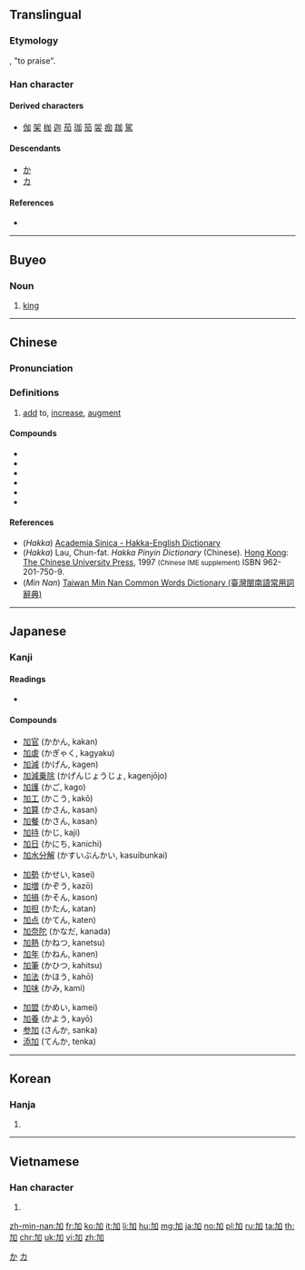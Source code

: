 {{also|叻|另}}
==Translingual==
{{stroke order|strokes=5}}

===Etymology===
{{Han compound|力|口|c1=p|t2=mouth|ls=psc}}, "to praise".

===Han character===
{{Han char|rn=19|rad=力|as=03|sn=5|four=46000|canj=KSR|ids=⿰力口}}

====Derived characters====
* [[伽]] [[架]] [[枷]] [[迦]] [[茄]] [[珈]] [[笳]] [[袈]] [[痂]] [[跏]] [[駕]]

====Descendants====
* [[か]]
* [[カ]]

====References====
* {{Han ref|kx=0146.130|dkj=02297|dj=0329.020|hdz=10366.010|uh=52A0|ud=21152|bh=A55B|bd=42331}}

[[Category:Han characters from which hiragana were derived|か]]
[[Category:Han characters from which katakana were derived|カ]]

----

==Buyeo==

===Noun===
{{head|xpy|noun|tr=ga}}
# [[king]]

----

==Chinese==
{{zh-forms}}

===Pronunciation===
{{zh-pron
|m=jiā
|ma=y
|c=gaa1,gaa3
|h=pfs=ka;hpy=ga1
|mn=ke/ka
|mn_note=ke - vernacular, ka - literary
|w=1ka
|mc=y
|oc=y
|cat=v
}}

===Definitions===
{{zh-hanzi}}

# [[add]] to, [[increase]], [[augment]]

====Compounds====
{{der-top}}
* {{zh-l|加倍|tr=jiābèi}}
* {{zh-l|加護病房|tr=jiā hù bìngfáng}}
* {{zh-l|加蓬|tr=Jiāpéng}}
* {{zh-l|加強|tr=jiāqiáng}}
* {{zh-l|加油|tr=jiāyóu}}
* {{zh-l|加油站|tr=jiāyóuzhàn}}
{{der-bottom}}

====References====
* (''Hakka'') [http://minhakka.ling.sinica.edu.tw/bkg/hakyin/search.php?DETAIL=1&LIMIT=id=10283&dbname=su_tian_1&graph=2 Academia Sinica - Hakka-English Dictionary]
* (''Hakka'') Lau, Chun-fat. ''Hakka Pinyin Dictionary'' (Chinese). [[Hong Kong]]: [[w:Chinese University of Hong Kong|The Chinese University Press]], 1997 <small>(Chinese IME supplement)</small> ISBN 962-201-750-9.
* (''Min Nan'') [http://twblg.dict.edu.tw/holodict_new/result_detail.jsp?n_no=1393&curpage=1&sample=%E5%8A%A0&radiobutton=1&querytarget=1&limit=20&pagenum=2&rowcount=40 Taiwan Min Nan Common Words Dictionary (臺灣閩南語常用詞辭典)]

----

==Japanese==

===Kanji===
{{ja-kanji|grade=4|rs=力03}}

====Readings====
* {{ja-readings|goon=[[け]] (ke)|kanon=[[か]] (ka)|kun=[[くわえる]] (kuwaeru), [[くわわる]] (kuwawaru)}}

====Compounds====
{{der-top}}
{{top3}}
* [[加官]] (かかん, kakan)
* [[加虐]] (かぎゃく, kagyaku)
* [[加減]] (かげん, kagen)
* [[加減乗除]] (かげんじょうじょ, kagenjōjo)
* [[加護]] (かご, kago)
* [[加工]] (かこう, kakō)
* [[加算]] (かさん, kasan)
* [[加餐]] (かさん, kasan)
* [[加持]] (かじ, kaji)
* [[加日]] (かにち, kanichi)
* [[加水分解]] (かすいぶんかい, kasuibunkai)
{{mid3}}
* [[加勢]] (かせい, kasei)
* [[加増]] (かぞう, kazō)
* [[加損]] (かそん, kason)
* [[加担]] (かたん, katan)
* [[加点]] (かてん, katen)
* [[加奈陀]] (かなだ, kanada)
* [[加熱]] (かねつ, kanetsu)
* [[加年]] (かねん, kanen)
* [[加筆]] (かひつ, kahitsu)
* [[加法]] (かほう, kahō)
* [[加味]] (かみ, kami)
{{mid3}}
* [[加盟]] (かめい, kamei)
* [[加養]] (かよう, kayō)
* [[参加]] (さんか, sanka)
* [[添加]] (てんか, tenka)
{{bottom}}
{{der-bottom}}

----

==Korean==

===Hanja===
{{ko-hanja|hangeul=[[가]]|mr=ka}}

# {{defn|lang=ko|sort=力03}}

----

==Vietnamese==

===Han character===
{{vi-hantu|[[gia]], [[chơ]]|rs=力03}}

# {{defn|lang=vi|sort=力03}}

[[zh-min-nan:加]]
[[fr:加]]
[[ko:加]]
[[it:加]]
[[li:加]]
[[hu:加]]
[[mg:加]]
[[ja:加]]
[[no:加]]
[[pl:加]]
[[ru:加]]
[[ta:加]]
[[th:加]]
[[chr:加]]
[[uk:加]]
[[vi:加]]
[[zh:加]]